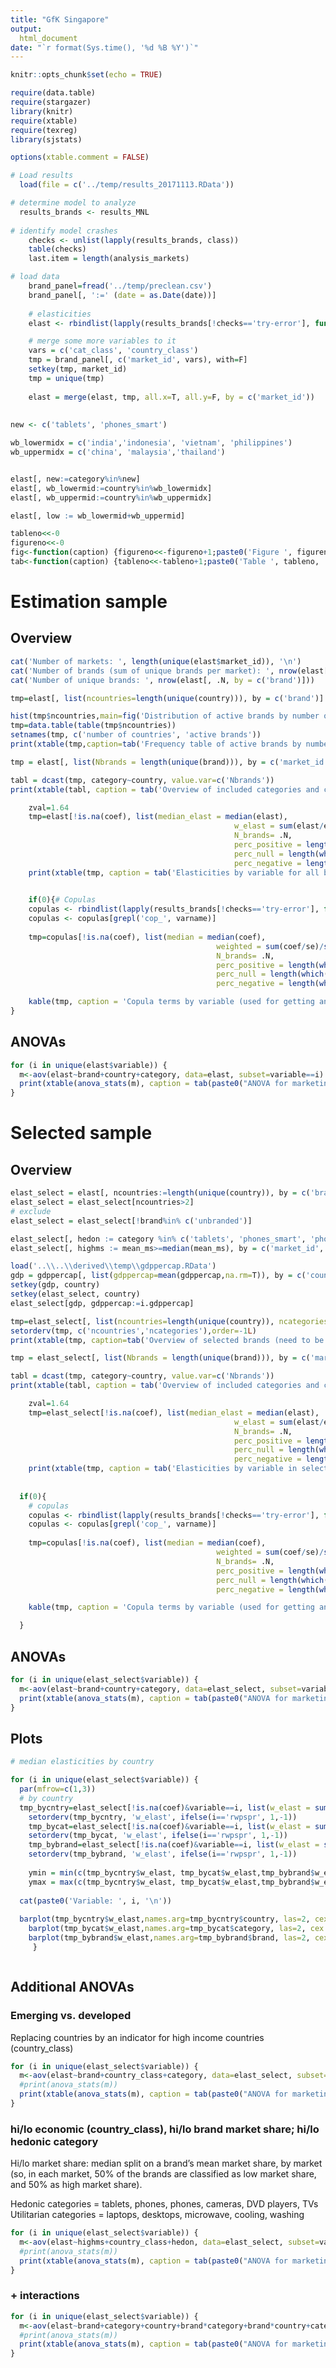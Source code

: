 ```yaml
---
title: "GfK Singapore"
output:
  html_document
date: "`r format(Sys.time(), '%d %B %Y')`"
---
```


```r
knitr::opts_chunk$set(echo = TRUE)

require(data.table)
require(stargazer)
library(knitr)
require(xtable)
require(texreg)
library(sjstats)

options(xtable.comment = FALSE)

# Load results
  load(file = c('../temp/results_20171113.RData'))

# determine model to analyze
  results_brands <- results_MNL
  
# identify model crashes
	checks <- unlist(lapply(results_brands, class))
	table(checks)
	last.item = length(analysis_markets)

# load data
	brand_panel=fread('../temp/preclean.csv')
	brand_panel[, ':=' (date = as.Date(date))]
	
	# elasticities
	elast <- rbindlist(lapply(results_brands[!checks=='try-error'], function(x) x$elast))

	# merge some more variables to it
	vars = c('cat_class', 'country_class')
	tmp = brand_panel[, c('market_id', vars), with=F]
	setkey(tmp, market_id)
	tmp = unique(tmp)
	
	elast = merge(elast, tmp, all.x=T, all.y=F, by = c('market_id'))
	
	
new <- c('tablets', 'phones_smart')

wb_lowermidx = c('india','indonesia', 'vietnam', 'philippines')
wb_uppermidx = c('china', 'malaysia','thailand')


elast[, new:=category%in%new]
elast[, wb_lowermid:=country%in%wb_lowermidx]
elast[, wb_uppermid:=country%in%wb_uppermidx]

elast[, low := wb_lowermid+wb_uppermid]

tableno<<-0
figureno<<-0
fig<-function(caption) {figureno<<-figureno+1;paste0('Figure ', figureno, ': ', caption)}
tab<-function(caption) {tableno<<-tableno+1;paste0('Table ', tableno, ': ', caption)}
```

# Estimation sample
## Overview
```r
cat('Number of markets: ', length(unique(elast$market_id)), '\n')
cat('Number of brands (sum of unique brands per market): ', nrow(elast[, .N, by = c('market_id', 'brand')]),'\n')
cat('Number of unique brands: ', nrow(elast[, .N, by = c('brand')]))
```

```r
tmp=elast[, list(ncountries=length(unique(country))), by = c('brand')]

hist(tmp$ncountries,main=fig('Distribution of active brands by number of countries (estimation data)'), xlab='countries',breaks=20,xlim=c(1,15),cex.main=.8)
tmp=data.table(table(tmp$ncountries))
setnames(tmp, c('number of countries', 'active brands'))
print(xtable(tmp,caption=tab('Frequency table of active brands by number of countries (estimation data)')),include.rownames=FALSE,type='html',longtable=T,caption.placement='top')

```

```r

tmp = elast[, list(Nbrands = length(unique(brand))), by = c('market_id', 'category','country')]

tabl = dcast(tmp, category~country, value.var=c('Nbrands'))
print(xtable(tabl, caption = tab('Overview of included categories and countries (with number of brands indicated for each market), in estimation data')), scalebox='0.6',type='html',caption.placement='top')


```

```r

	zval=1.64
	tmp=elast[!is.na(coef), list(median_elast = median(elast), 
												  w_elast = sum(elast/elast_se)/sum(1/elast_se), 
												  N_brands= .N, 
												  perc_positive = length(which(z>=(zval)))/.N, 
												  perc_null = length(which(abs(z)<zval))/.N, 
												  perc_negative = length(which(z<=(-zval)))/.N), by=c('variable')]
	print(xtable(tmp, caption = tab('Elasticities by variable for all brands (significance tested at p<.1 (z >= 1.64).')),type='html',caption.placement='top')
	

	if(0){# Copulas
	copulas <- rbindlist(lapply(results_brands[!checks=='try-error'], function(x) x$model@coefficients))
	copulas <- copulas[grepl('cop_', varname)]
	
	tmp=copulas[!is.na(coef), list(median = median(coef), 
											  weighted = sum(coef/se)/sum(1/se), 
											  N_brands= .N, 
											  perc_positive = length(which(z>=(zval)))/.N, 
											  perc_null = length(which(abs(z)<zval))/.N, 
											  perc_negative = length(which(z<=(-zval)))/.N), by=c('varname')]

	kable(tmp, caption = 'Copula terms by variable (used for getting an understanding about significance)')
}

```
## ANOVAs
```r

for (i in unique(elast$variable)) {
  m<-aov(elast~brand+country+category, data=elast, subset=variable==i)
  print(xtable(anova_stats(m), caption = tab(paste0("ANOVA for marketing mix ", i, ' in FULL sample'))),type='html',caption.placement='top')
}

```

# Selected sample
## Overview
```r

elast_select = elast[, ncountries:=length(unique(country)), by = c('brand')]
elast_select = elast_select[ncountries>2]
# exclude
elast_select = elast_select[!brand%in% c('unbranded')]

elast_select[, hedon := category %in% c('tablets', 'phones_smart', 'phones_mobile', 'camera_slr', 'camera_compact', 'dvd', 'tv_gen1_crtv', 'tv_gen2_lcd')]
elast_select[, highms := mean_ms>=median(mean_ms), by = c('market_id', 'variable')]

load('..\\..\\derived\\temp\\gdppercap.RData')
gdp = gdppercap[, list(gdppercap=mean(gdppercap,na.rm=T)), by = c('country')]
setkey(gdp, country)
setkey(elast_select, country)
elast_select[gdp, gdppercap:=i.gdppercap]

tmp=elast_select[, list(ncountries=length(unique(country)), ncategories=length(unique(category))), by = c('brand')]
setorderv(tmp, c('ncountries','ncategories'),order=-1L)
print(xtable(tmp, caption=tab('Overview of selected brands (need to be active in at least three countries)')), type='html',caption.placement='top')

```

```r

tmp = elast_select[, list(Nbrands = length(unique(brand))), by = c('market_id', 'category','country')]

tabl = dcast(tmp, category~country, value.var=c('Nbrands'))
print(xtable(tabl, caption = tab('Overview of included categories and countries (with number of brands indicated for each market), in selected sample')), scalebox='0.6',type='html',caption.placement='top')


```

```r

	zval=1.64
	tmp=elast_select[!is.na(coef), list(median_elast = median(elast), 
												  w_elast = sum(elast/elast_se)/sum(1/elast_se), 
												  N_brands= .N, 
												  perc_positive = length(which(z>=(zval)))/.N, 
												  perc_null = length(which(abs(z)<zval))/.N, 
												  perc_negative = length(which(z<=(-zval)))/.N), by=c('variable')]
	print(xtable(tmp, caption = tab('Elasticities by variable in selected sample (significance tested at p<.1 (z >= 1.64).')),type='html',caption.placement='top')
	
	
  if(0){
	# copulas
	copulas <- rbindlist(lapply(results_brands[!checks=='try-error'], function(x) x$model@coefficients))
	copulas <- copulas[grepl('cop_', varname)]
	
	tmp=copulas[!is.na(coef), list(median = median(coef), 
											  weighted = sum(coef/se)/sum(1/se), 
											  N_brands= .N, 
											  perc_positive = length(which(z>=(zval)))/.N, 
											  perc_null = length(which(abs(z)<zval))/.N, 
											  perc_negative = length(which(z<=(-zval)))/.N), by=c('varname')]

	kable(tmp, caption = 'Copula terms by variable (used for getting an understanding about significance)')

  }
```

## ANOVAs
```r

for (i in unique(elast_select$variable)) {
  m<-aov(elast~brand+country+category, data=elast_select, subset=variable==i)
  print(xtable(anova_stats(m), caption = tab(paste0("ANOVA for marketing mix ", i, ' in SELECTED sample'))),type='html',caption.placement='top')
}

```

## Plots
```r

# median elasticities by country

for (i in unique(elast_select$variable)) {
  par(mfrow=c(1,3))
  # by country
  tmp_bycntry=elast_select[!is.na(coef)&variable==i, list(w_elast = sum(elast/elast_se)/sum(1/elast_se)), by=c('variable','country')]
	setorderv(tmp_bycntry, 'w_elast', ifelse(i=='rwpspr', 1,-1))
	tmp_bycat=elast_select[!is.na(coef)&variable==i, list(w_elast = sum(elast/elast_se)/sum(1/elast_se)), by=c('variable','category')]
	setorderv(tmp_bycat, 'w_elast', ifelse(i=='rwpspr', 1,-1))
	tmp_bybrand=elast_select[!is.na(coef)&variable==i, list(w_elast = sum(elast/elast_se)/sum(1/elast_se)), by=c('variable','brand')]
	setorderv(tmp_bybrand, 'w_elast', ifelse(i=='rwpspr', 1,-1))
	
	ymin = min(c(tmp_bycntry$w_elast, tmp_bycat$w_elast,tmp_bybrand$w_elast))
	ymax = max(c(tmp_bycntry$w_elast, tmp_bycat$w_elast,tmp_bybrand$w_elast))
	
  cat(paste0('Variable: ', i, '\n'))
  
  barplot(tmp_bycntry$w_elast,names.arg=tmp_bycntry$country, las=2, cex.names=.8, main = fig(paste0(i, ', by countries')),cex.main=.8, ylim = c(ymin, ymax))
	barplot(tmp_bycat$w_elast,names.arg=tmp_bycat$category, las=2, cex.names=.8, main = fig(paste0(i, ', by categories')),cex.main=.8, ylim = c(ymin, ymax))
	barplot(tmp_bybrand$w_elast,names.arg=tmp_bybrand$brand, las=2, cex.names=.8, main = fig(paste0(i, ', by brands')),cex.main=.8, ylim = c(ymin, ymax))
	 }



```

## Additional ANOVAs
### Emerging vs. developed
Replacing countries by an indicator for high income countries (country_class)

```r

for (i in unique(elast_select$variable)) {
  m<-aov(elast~brand+country_class+category, data=elast_select, subset=variable==i)
  #print(anova_stats(m))
  print(xtable(anova_stats(m), caption = tab(paste0("ANOVA for marketing mix ", i, ' in SELECTED sample'))),type='html',caption.placement='top')
}

```

### hi/lo economic (country_class), hi/lo brand market share; hi/lo hedonic category
Hi/lo market share: median split on a brand's mean market share, by market
(so, in each market, 50% of the brands are classified as low market share,
and 50% as high market share).

Hedonic categories = tablets, phones, phones, cameras, DVD players, TVs
Utilitarian categories = laptops, desktops, microwave, cooling, washing

```r


for (i in unique(elast_select$variable)) {
  m<-aov(elast~highms+country_class+hedon, data=elast_select, subset=variable==i)
  #print(anova_stats(m))
  print(xtable(anova_stats(m), caption = tab(paste0("ANOVA for marketing mix ", i, ' in SELECTED sample'))),type='html',caption.placement='top')
}

```
### + interactions

```r


for (i in unique(elast_select$variable)) {
  m<-aov(elast~brand+category+country+brand*category+brand*country+category*country, data=elast_select, subset=variable==i)
  #print(anova_stats(m))
  print(xtable(anova_stats(m), caption = tab(paste0("ANOVA for marketing mix ", i, ' in SELECTED sample'))),type='html',caption.placement='top')
}

```

